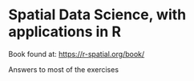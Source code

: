 # Spatial Data Science, with applications in R {-}

Book found at: [https://r-spatial.org/book/](https://r-spatial.org/book)

Answers to most of the exercises
